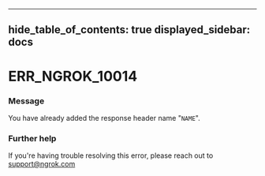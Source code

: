 

---
hide_table_of_contents: true
displayed_sidebar: docs
---


# ERR_NGROK_10014

### Message
You have already added the response header name "`NAME`".

<ErrorDetails />



### Further help
If you're having trouble resolving this error, please reach out to [support@ngrok.com](mailto:support@ngrok.com?subject=Help%20with%20ERR_NGROK_10014)

